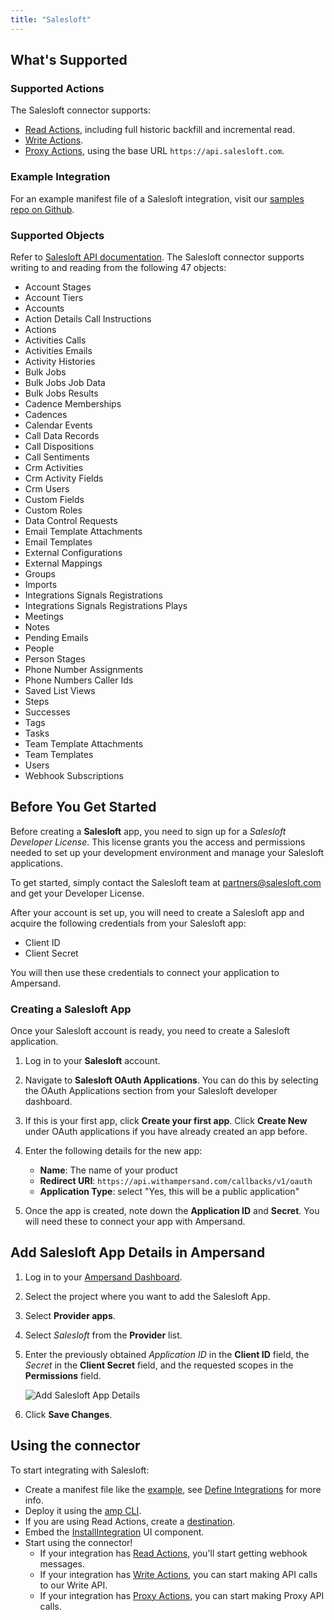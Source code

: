 ```yaml
---
title: "Salesloft"
---
```

## What's Supported

### Supported Actions

The Salesloft connector supports:
- [Read Actions](/define-integrations/read-actions), including full historic backfill and incremental read.
- [Write Actions](/define-integrations/write-actions).
- [Proxy Actions](/define-integrations/proxy-actions), using the base URL `https://api.salesloft.com`.

### Example Integration

For an example manifest file of a Salesloft integration, visit our [samples repo on Github](https://github.com/amp-labs/samples/blob/main/salesloft/amp.yaml).

### Supported Objects

Refer to [Salesloft API documentation](https://developers.salesloft.com/docs/api).
The Salesloft connector supports writing to and reading from the following 47 objects:
- Account Stages
- Account Tiers
- Accounts
- Action Details Call Instructions
- Actions
- Activities Calls
- Activities Emails
- Activity Histories
- Bulk Jobs
- Bulk Jobs Job Data
- Bulk Jobs Results
- Cadence Memberships
- Cadences
- Calendar Events
- Call Data Records
- Call Dispositions
- Call Sentiments
- Crm Activities
- Crm Activity Fields
- Crm Users
- Custom Fields
- Custom Roles
- Data Control Requests
- Email Template Attachments
- Email Templates
- External Configurations
- External Mappings
- Groups
- Imports
- Integrations Signals Registrations
- Integrations Signals Registrations Plays
- Meetings
- Notes
- Pending Emails
- People
- Person Stages
- Phone Number Assignments
- Phone Numbers Caller Ids
- Saved List Views
- Steps
- Successes
- Tags
- Tasks
- Team Template Attachments
- Team Templates
- Users
- Webhook Subscriptions

## Before You Get Started

Before creating a **Salesloft** app, you need to sign up for a _Salesloft Developer License_. This license grants you the access and permissions needed to set up your development environment and manage your Salesloft applications.

To get started, simply contact the Salesloft team at [partners@salesloft.com](mailto:partners@salesloft.com.) and get your Developer License.

After your account is set up, you will need to create a Salesloft app and acquire the following credentials from your Salesloft app:

- Client ID
- Client Secret

You will then use these credentials to connect your application to Ampersand.

### Creating a Salesloft App

Once your Salesloft account is ready, you need to create a Salesloft application. 

1. Log in to your **Salesloft** account.

2. Navigate to **Salesloft OAuth Applications**. You can do this by selecting the OAuth Applications section from your Salesloft developer dashboard.

3. If this is your first app, click **Create your first app**. Click **Create New** under OAuth applications if you have already created an app before.

4. Enter the following details for the new app:
   - **Name**: The name of your product
   - **Redirect URI**: `https://api.withampersand.com/callbacks/v1/oauth`
   - **Application Type**: select "Yes, this will be a public application"

5. Once the app is created, note down the **Application ID** and **Secret**. You will need these to connect your app with Ampersand.

## Add Salesloft App Details in Ampersand

1. Log in to your [Ampersand Dashboard](https://dashboard.withampersand.com).

2. Select the project where you want to add the Salesloft App.

3. Select **Provider apps**.

4. Select _Salesloft_ from the **Provider** list.

5. Enter the previously obtained _Application ID_ in the **Client ID** field, the _Secret_ in the **Client Secret** field, and the requested scopes in the **Permissions** field.

   ![Add Salesloft App Details](/images/provider-guides/afc4d83-salesloft.gif) 

6. Click **Save Changes**.

## Using the connector

To start integrating with Salesloft:
- Create a manifest file like the [example](https://github.com/amp-labs/samples/blob/main/salesloft/amp.yaml), see [Define Integrations](/define-integrations/overview) for more info.
- Deploy it using the [amp CLI](/cli/overview).
- If you are using Read Actions, create a [destination](/destinations).
- Embed the [InstallIntegration](/embeddable-ui-components#install-integration) UI component.
- Start using the connector!
   - If your integration has [Read Actions](/define-integrations/read-actions), you'll start getting webhook messages.
   - If your integration has [Write Actions](/define-integrations/write-actions), you can start making API calls to our Write API.
   - If your integration has [Proxy Actions](/define-integrations/proxy-actions), you can start making Proxy API calls.
   